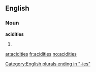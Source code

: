 ==English==

===Noun===
'''acidities'''

# {{plural of|[[acidity]]}}

{{anagrams:en/acdeiiist}}
[[Category:English plurals ending in "-ies"]]

[[ar:acidities]]
[[fr:acidities]]
[[no:acidities]]